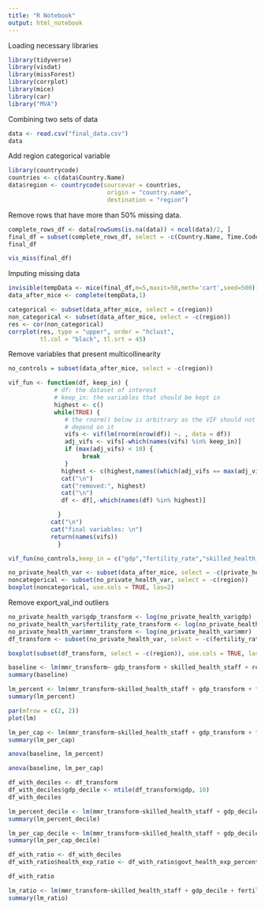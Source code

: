 ```yaml
---
title: "R Notebook"
output: html_notebook
---
```


Loading necessary libraries
```r
library(tidyverse)
library(visdat)
library(missForest)
library(corrplot)
library(mice)
library(car)
library("MVA")
```

Combining two sets of data
```r
data <- read.csv("final_data.csv")
data
```

Add region categorical variable
```r
library(countrycode)
countries <- c(data$Country.Name)
data$region <- countrycode(sourcevar = countries,
                            origin = "country.name",
                            destination = "region")
```

Remove rows that have more than 50% missing data.
```r
complete_rows_df <- data[rowSums(is.na(data)) < ncol(data)/2, ]
final_df = subset(complete_rows_df, select = -c(Country.Name, Time.Code, Country.Code, Time) )
final_df
```

```r
vis_miss(final_df)
```

Imputing missing data
```r
invisible(tempData <- mice(final_df,m=5,maxit=50,meth='cart',seed=500))
data_after_mice <- complete(tempData,1)
```


```r
categorical <- subset(data_after_mice, select = c(region))
non_categorical <- subset(data_after_mice, select = -c(region))
res <- cor(non_categorical)
corrplot(res, type = "upper", order = "hclust", 
         tl.col = "black", tl.srt = 45)
```
Remove variables that present multicollinearity
```r
no_controls = subset(data_after_mice, select = -c(region))

vif_fun <- function(df, keep_in) {
             # df: the dataset of interest
             # keep_in: the variables that should be kept in  
             highest <- c()
             while(TRUE) {
                # the rnorm() below is arbitrary as the VIF should not 
                # depend on it
                vifs <- vif(lm(rnorm(nrow(df)) ~. , data = df))
                adj_vifs <- vifs[-which(names(vifs) %in% keep_in)]
                if (max(adj_vifs) < 10) {
                     break
                }
               highest <- c(highest,names((which(adj_vifs == max(adj_vifs)))))
               cat("\n")
               cat("removed:", highest)
               cat("\n")
               df <- df[,-which(names(df) %in% highest)]

              }
            cat("\n")
            cat("final variables: \n")
            return(names(vifs))
              }

vif_fun(no_controls,keep_in = c("gdp","fertility_rate","skilled_health_staff","mmr"))
```

```r
no_private_health_var <- subset(data_after_mice, select = -c(private_health_exp_per_cap, private_health_exp_percent))
noncategorical <- subset(no_private_health_var, select = -c(region))
boxplot(noncategorical, use.cols = TRUE, las=2)
```
Remove export_val_ind outliers
```r
no_private_health_var$gdp_transform <- log(no_private_health_var$gdp)
no_private_health_var$fertility_rate_transform <- log(no_private_health_var$fertility_rate)
no_private_health_var$mmr_transform <- log(no_private_health_var$mmr)
df_transform <- subset(no_private_health_var, select = -c(fertility_rate, mmr))
```

```r
boxplot(subset(df_transform, select = -c(region)), use.cols = TRUE, las=2)
```
```r
baseline <- lm(mmr_transform~ gdp_transform + skilled_health_staff + region + fertility_rate_transform, data = df_transform)
summary(baseline)
```

```r
lm_percent <- lm(mmr_transform~skilled_health_staff + gdp_transform + fertility_rate_transform + region + govt_health_exp_percent + oop_health_exp_percent, data = df_transform)
summary(lm_percent)
```

```r
par(mfrow = c(2, 2))
plot(lm)
```
```r
lm_per_cap <- lm(mmr_transform~skilled_health_staff + gdp_transform + fertility_rate_transform + region + govt_health_exp_per_cap + oop_per_cap, data = df_transform)
summary(lm_per_cap)
```

```r
anova(baseline, lm_percent)
```
```r
anova(baseline, lm_per_cap)
```

```r
df_with_deciles <- df_transform
df_with_deciles$gdp_decile <- ntile(df_transform$gdp, 10)
df_with_deciles
```

```r
lm_percent_decile <- lm(mmr_transform~skilled_health_staff + gdp_decile + fertility_rate_transform + region + govt_health_exp_percent + oop_health_exp_percent, data = df_with_deciles)
summary(lm_percent_decile)
```

```r
lm_per_cap_decile <- lm(mmr_transform~skilled_health_staff + gdp_decile + fertility_rate_transform + region + govt_health_exp_per_cap + oop_per_cap, data = df_with_deciles)
summary(lm_per_cap_decile)
```

```r
df_with_ratio <- df_with_deciles
df_with_ratio$health_exp_ratio <- df_with_ratio$govt_health_exp_percent/df_with_ratio$oop_health_exp_percent
```


```r
df_with_ratio
```
```r
lm_ratio <- lm(mmr_transform~skilled_health_staff + gdp_decile + fertility_rate_transform + region + health_exp_ratio, data = df_with_ratio)
summary(lm_ratio)
```
